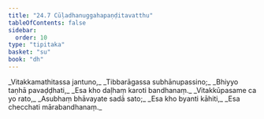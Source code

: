 ```yaml
---
title: "24.7 Cūḷadhanuggahapaṇḍitavatthu"
tableOfContents: false
sidebar:
  order: 10
type: "tipitaka"
basket: "su"
book: "dh"
---
```



<DynamicBreadcrumb />

<Division number="349" book="dh">

<Paragraph number="375" type="verses" book="dh">
_Vitakkamathitassa jantuno,_  
_Tibbarāgassa subhānupassino;_  
_Bhiyyo taṇhā pavaḍḍhati,_  
_Esa kho daḷhaṃ karoti bandhanaṃ._  

</Paragraph>

</Division>
<Division number="350" book="dh">

<Paragraph number="376" type="verses" book="dh">
_Vitakkūpasame ca yo rato,_  
_Asubhaṃ bhāvayate sadā sato;_  
_Esa kho byanti kāhiti,_  
_Esa checchati mārabandhanaṃ._
</Paragraph>
</Division>